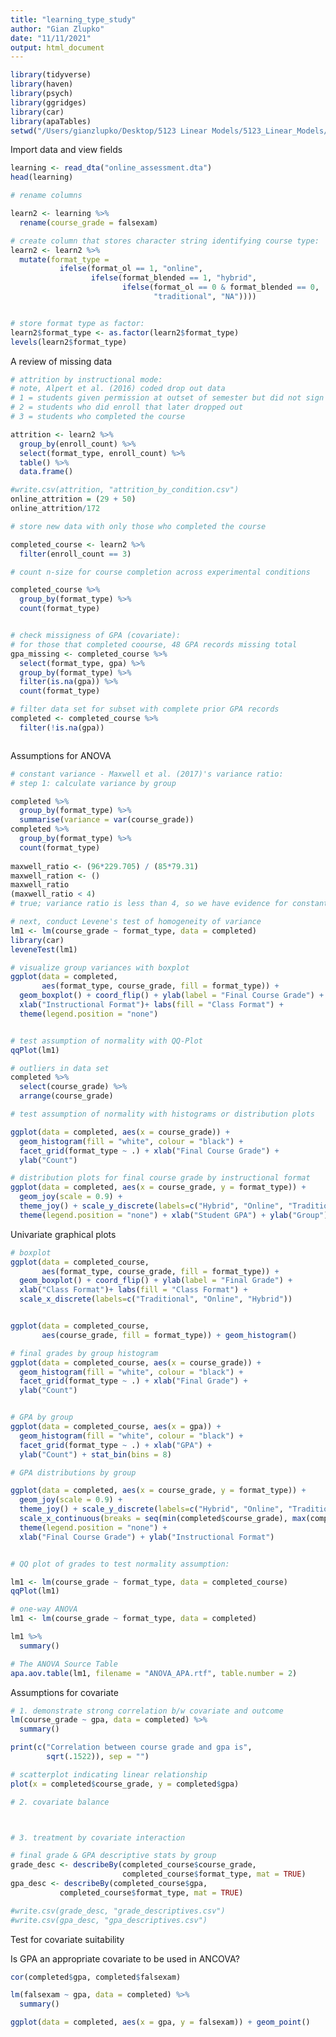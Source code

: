 ```yaml
---
title: "learning_type_study"
author: "Gian Zlupko"
date: "11/11/2021"
output: html_document
---
```


```r
library(tidyverse) 
library(haven) 
library(psych) 
library(ggridges) 
library(car)
library(apaTables) 
setwd("/Users/gianzlupko/Desktop/5123 Linear Models/5123_Linear_Models/Online_Learning_Study")   
```

Import data and view fields
```r
learning <- read_dta("online_assessment.dta") 
head(learning) 
```


```r

# rename columns

learn2 <- learning %>%
  rename(course_grade = falsexam) 

# create column that stores character string identifying course type: 
learn2 <- learn2 %>%
  mutate(format_type = 
           ifelse(format_ol == 1, "online", 
                  ifelse(format_blended == 1, "hybrid", 
                         ifelse(format_ol == 0 & format_blended == 0, 
                                "traditional", "NA")))) 


# store format type as factor: 
learn2$format_type <- as.factor(learn2$format_type) 
levels(learn2$format_type) 

```


A review of missing data
```r

# attrition by instructional mode: 
# note, Alpert et al. (2016) coded drop out data 
# 1 = students given permission at outset of semester but did not sign up
# 2 = students who did enroll that later dropped out
# 3 = students who completed the course 

attrition <- learn2 %>%
  group_by(enroll_count) %>%
  select(format_type, enroll_count) %>%
  table() %>%
  data.frame()

#write.csv(attrition, "attrition_by_condition.csv") 
online_attrition = (29 + 50)
online_attrition/172

# store new data with only those who completed the course 

completed_course <- learn2 %>%
  filter(enroll_count == 3) 

# count n-size for course completion across experimental conditions 

completed_course %>%
  group_by(format_type) %>% 
  count(format_type) 


# check missigness of GPA (covariate): 
# for those that completed coourse, 48 GPA records missing total
gpa_missing <- completed_course %>%
  select(format_type, gpa) %>%
  group_by(format_type) %>%
  filter(is.na(gpa)) %>%
  count(format_type)

# filter data set for subset with complete prior GPA records 
completed <- completed_course %>% 
  filter(!is.na(gpa)) 



```



Assumptions for ANOVA

```r

# constant variance - Maxwell et al. (2017)'s variance ratio: 
# step 1: calculate variance by group

completed %>%
  group_by(format_type) %>%
  summarise(variance = var(course_grade))
completed %>%
  group_by(format_type) %>%
  count(format_type)
  
maxwell_ratio <- (96*229.705) / (85*79.31)
maxwell_ration <- ()
maxwell_ratio
(maxwell_ratio < 4) 
# true; variance ratio is less than 4, so we have evidence for constant variance

# next, conduct Levene's test of homogeneity of variance 
lm1 <- lm(course_grade ~ format_type, data = completed) 
library(car)
leveneTest(lm1)

# visualize group variances with boxplot 
ggplot(data = completed, 
       aes(format_type, course_grade, fill = format_type)) + 
  geom_boxplot() + coord_flip() + ylab(label = "Final Course Grade") + 
  xlab("Instructional Format")+ labs(fill = "Class Format") +  
  theme(legend.position = "none")


# test assumption of normality with QQ-Plot 
qqPlot(lm1)

# outliers in data set 
completed %>%
  select(course_grade) %>%
  arrange(course_grade)

# test assumption of normality with histograms or distribution plots 

ggplot(data = completed, aes(x = course_grade)) +
  geom_histogram(fill = "white", colour = "black") +
  facet_grid(format_type ~ .) + xlab("Final Course Grade") + 
  ylab("Count")

# distribution plots for final course grade by instructional format 
ggplot(data = completed, aes(x = course_grade, y = format_type)) + 
  geom_joy(scale = 0.9) + 
  theme_joy() + scale_y_discrete(labels=c("Hybrid", "Online", "Traditional")) + 
  theme(legend.position = "none") + xlab("Student GPA") + ylab("Group") 


```






Univariate graphical plots 

```r

# boxplot 
ggplot(data = completed_course, 
       aes(format_type, course_grade, fill = format_type)) + 
  geom_boxplot() + coord_flip() + ylab(label = "Final Grade") + 
  xlab("Class Format")+ labs(fill = "Class Format") +
  scale_x_discrete(labels=c("Traditional", "Online", "Hybrid")) 


ggplot(data = completed_course, 
       aes(course_grade, fill = format_type)) + geom_histogram()

# final grades by group histogram 
ggplot(data = completed_course, aes(x = course_grade)) +
  geom_histogram(fill = "white", colour = "black") +
  facet_grid(format_type ~ .) + xlab("Final Grade") + 
  ylab("Count")


# GPA by group 
ggplot(data = completed_course, aes(x = gpa)) +
  geom_histogram(fill = "white", colour = "black") +
  facet_grid(format_type ~ .) + xlab("GPA") + 
  ylab("Count") + stat_bin(bins = 8) 

# GPA distributions by group 

ggplot(data = completed, aes(x = course_grade, y = format_type)) + 
  geom_joy(scale = 0.9) + 
  theme_joy() + scale_y_discrete(labels=c("Hybrid", "Online", "Traditional")) + 
  scale_x_continuous(breaks = seq(min(completed$course_grade), max(completed$course_grade), by = 10)) + 
  theme(legend.position = "none") + 
  xlab("Final Course Grade") + ylab("Instructional Format") 


# QQ plot of grades to test normality assumption:

lm1 <- lm(course_grade ~ format_type, data = completed_course)
qqPlot(lm1)


```


```r

# one-way ANOVA
lm1 <- lm(course_grade ~ format_type, data = completed) 

lm1 %>%
  summary() 

# The ANOVA Source Table
apa.aov.table(lm1, filename = "ANOVA_APA.rtf", table.number = 2)

```


Assumptions for covariate

```r

# 1. demonstrate strong correlation b/w covariate and outcome 
lm(course_grade ~ gpa, data = completed) %>%
  summary() 

print(c("Correlation between course grade and gpa is", 
        sqrt(.1522)), sep = "")

# scatterplot indicating linear relationship 
plot(x = completed$course_grade, y = completed$gpa) 

# 2. covariate balance 



# 3. treatment by covariate interaction 

```





```r

# final grade & GPA descriptive stats by group 
grade_desc <- describeBy(completed_course$course_grade, 
                         completed_course$format_type, mat = TRUE) 
gpa_desc <- describeBy(completed_course$gpa, 
           completed_course$format_type, mat = TRUE) 

#write.csv(grade_desc, "grade_descriptives.csv") 
#write.csv(gpa_desc, "gpa_descriptives.csv") 

```





Test for covariate suitability 

Is GPA an appropriate covariate to be used in ANCOVA? 

```r

cor(completed$gpa, completed$falsexam)

lm(falsexam ~ gpa, data = completed) %>%
  summary()

ggplot(data = completed, aes(x = gpa, y = falsexam)) + geom_point() 

```




